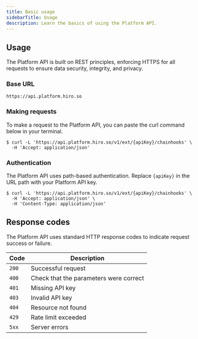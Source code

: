 ```yaml
---
title: Basic usage
sidebarTitle: Usage
description: Learn the basics of using the Platform API.
---
```


## Usage

The Platform API is built on REST principles, enforcing HTTPS for all requests to ensure data security, integrity, and privacy.

### Base URL

```console -c
https://api.platform.hiro.so
```

### Making requests

To make a request to the Platform API, you can paste the curl command below in your terminal.

```terminal
$ curl -L 'https://api.platform.hiro.so/v1/ext/{apiKey}/chainhooks' \
  -H 'Accept: application/json'
```

### Authentication

The Platform API uses path-based authentication. Replace `{apiKey}` in the URL path with your Platform API key.

```terminal
$ curl -L 'https://api.platform.hiro.so/v1/ext/{apiKey}/chainhooks' \
  -H 'Accept: application/json' \
  -H 'Content-Type: application/json'
```

## Response codes

The Platform API uses standard HTTP response codes to indicate request success or failure.

| Code | Description |
|------|-------------|
| `200` | Successful request |
| `400` | Check that the parameters were correct |
| `401` | Missing API key |
| `403` | Invalid API key |
| `404` | Resource not found |
| `429` | Rate limit exceeded |
| `5xx` | Server errors |
